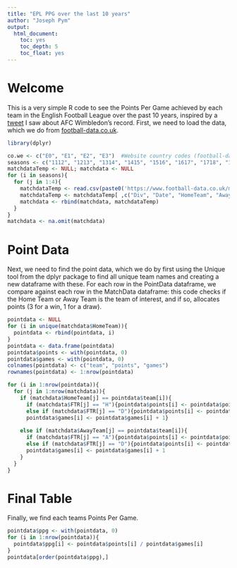 ```yaml
---
title: "EPL PPG over the last 10 years"
author: "Joseph Pym"
output:
  html_document:
    toc: yes
    toc_depth: 5
    toc_float: yes
---
```


# Welcome

This is a very simple R code to see the Points Per Game achieved by each team in the English Football League over the past 10 years, inspired by a [tweet](https://twitter.com/LawrenceTanner1/status/1393240204438347780) I saw about AFC Wimbledon's record. First, we need to load the data, which we do from [football-data.co.uk](http://www.football-data.co.uk). 

```r
library(dplyr)

co.we <- c("E0", "E1", "E2", "E3")  #Website country codes (football-data)
seasons <- c("1112", "1213", "1314", "1415", "1516", "1617", "1718", "1819", "1920", "2021")
matchdataTemp <- NULL; matchdata <- NULL
for (i in seasons){
  for (j in 1:4){
    matchdataTemp <- read.csv(paste0('https://www.football-data.co.uk/mmz4281/', i, '/', co.we[j],'.csv'), fileEncoding = 'latin1')
    matchdataTemp <- matchdataTemp[ ,c("Div", "Date", "HomeTeam", "AwayTeam", "FTHG", "FTAG", "FTR")]
    matchdata <- rbind(matchdata, matchdataTemp)
  }
}
matchdata <- na.omit(matchdata)
```

# Point Data

Next, we need to find the point data, which we do by first using the Unique tool from the dplyr package to find all unique team names and creating a new dataframe with these. For each row in the PointData dataframe, we compare against each row in the MatchData dataframe: this code checks if the Home Team or Away Team is the team of interest, and if so, allocates points (3 for a win, 1 for a draw).

```r
pointdata <- NULL
for (i in unique(matchdata$HomeTeam)){
  pointdata <- rbind(pointdata, i)
}
pointdata <- data.frame(pointdata)
pointdata$points <- with(pointdata, 0)
pointdata$games <- with(pointdata, 0)
colnames(pointdata) <- c("team", "points", "games")
rownames(pointdata) <- 1:nrow(pointdata)

for (i in 1:nrow(pointdata)){
  for (j in 1:nrow(matchdata)){
    if (matchdata$HomeTeam[j] == pointdata$team[i]){
      if (matchdata$FTR[j] == "H"){pointdata$points[i] <- pointdata$points[i] + 3}
      else if (matchdata$FTR[j] == "D"){pointdata$points[i] <- pointdata$points[i] + 1}
      pointdata$games[i] <- pointdata$games[i] + 1}
    
    else if (matchdata$AwayTeam[j] == pointdata$team[i]){
      if (matchdata$FTR[j] == "A"){pointdata$points[i] <- pointdata$points[i] + 3}
      else if (matchdata$FTR[j] == "D"){pointdata$points[i] <- pointdata$points[i] + 1}
      pointdata$games[i] <- pointdata$games[i] + 1
    }
  }
}
```

# Final Table

Finally, we find each teams Points Per Game.

```r
pointdata$ppg <- with(pointdata, 0)
for (i in 1:nrow(pointdata)){
  pointdata$ppg[i] <- pointdata$points[i] / pointdata$games[i]
}
pointdata[order(pointdata$ppg),]
```











